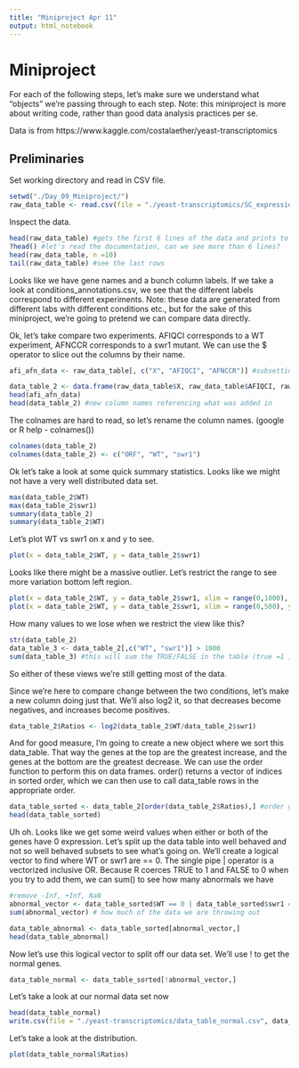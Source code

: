 ```yaml
---
title: "Miniproject Apr 11"
output: html_notebook
---
```

# Miniproject
For each of the following steps, let's make sure we understand what "objects" we're passing through to each step. Note: this miniproject is more about writing code, rather than good data analysis practices per se.

Data is from https://www.kaggle.com/costalaether/yeast-transcriptomics

## Preliminaries

Set working directory and read in CSV file.

```r
setwd("./Day_09_Miniproject/")
raw_data_table <- read.csv(file = "./yeast-transcriptomics/SC_expression.csv")
```

Inspect the data.

```r
head(raw_data_table) #gets the first 6 lines of the data and prints to the console
?head() #let's read the documentation, can we see more than 6 lines?
head(raw_data_table, n =10)
tail(raw_data_table) #see the last rows
```

Looks like we have gene names and a bunch column labels. If we take a look at conditions_annotations.csv, we see that the different labels correspond to different experiments. Note: these data are generated from different labs with different conditions etc., but for the sake of this miniproject, we're going to pretend we can compare data directly.

Ok, let's take compare two experiments. AFIQCI corresponds to a WT experiment, AFNCCR corresponds to a swr1 mutant. We can use the $ operator to slice out the columns by their name.
```r
afi_afn_data <- raw_data_table[, c("X", "AFIQCI", "AFNCCR")] #subsetting old data

data_table_2 <- data.frame(raw_data_table$X, raw_data_table$AFIQCI, raw_data_table$AFNCCR) #making a new table
head(afi_afn_data)
head(data_table_2) #new column names referencing what was added in
```
The colnames are hard to read, so let's rename the column names. (google or R help - colnames())
```r
colnames(data_table_2)
colnames(data_table_2) <- c("ORF", "WT", "swr1")


```
Ok let's take a look at some quick summary statistics. Looks like we might not have a very well distributed data set.
```r
max(data_table_2$WT)
max(data_table_2$swr1)
summary(data_table_2)
summary(data_table_2$WT)

```

Let's plot WT vs swr1 on x and y to see.

```r
plot(x = data_table_2$WT, y = data_table_2$swr1)

```

Looks like there might be a massive outlier. Let's restrict the range to see more variation bottom left region.

```r
plot(x = data_table_2$WT, y = data_table_2$swr1, xlim = range(0,1000), ylim = range(0,1000))
plot(x = data_table_2$WT, y = data_table_2$swr1, xlim = range(0,500), ylim = range(0,500))

```

How many values to we lose when we restrict the view like this?
```r
str(data_table_2)
data_table_3 <- data_table_2[,c("WT", "swr1")] > 1000
sum(data_table_3) #this will sum the TRUE/FALSE in the table (true =1 , false = 0)

```

So either of these views we're still getting most of the data.

Since we're here to compare change between the two conditions, let's make a new column doing just that. We'll also log2 it, so that decreases become negatives, and increases become positives.


```r
data_table_2$Ratios <- log2(data_table_2$WT/data_table_2$swr1)

```

And for good measure, I'm going to create a new object where we sort this data_table. That way the genes at the top are the greatest increase, and the genes at the bottom are the greatest decrease. We can use the order function to perform this on data frames. order() returns a vector of indices in sorted order, which we can then use to call data_table rows in the appropriate order.

```r
data_table_sorted <- data_table_2[order(data_table_2$Ratios),] #order gives a vector of indices to give us the order we call each row, and now our sorted data will have the data in a new order
head(data_table_sorted)

```

Uh oh. Looks like we get some weird values when either or both of the genes have 0 expression. Let's split up the data table into well behaved and not so well behaved subsets to see what's going on. We'll create a logical vector to find where WT or swr1 are == 0. The single pipe | operator is a vectorized inclusive OR. Because R coerces TRUE to 1 and FALSE to 0 when you try to add them, we can sum() to see how many abnormals we have

```r
#remove -Inf, +Inf, NaN
abnormal_vector <- data_table_sorted$WT == 0 | data_table_sorted$swr1 == 0
sum(abnormal_vector) # how much of the data we are throwing out

data_table_abnormal <- data_table_sorted[abnormal_vector,]
head(data_table_abnormal)
```

Now let's use this logical vector to split off our data set. We'll use ! to get the normal genes.
```r
data_table_normal <- data_table_sorted[!abnormal_vector,]
```
Let's take a look at our normal data set now

```r
head(data_table_normal)
write.csv(file = "./yeast-transcriptomics/data_table_normal.csv", data_table_normal)
```

Let's take a look at the distribution. 

```r
plot(data_table_normal$Ratios)
```